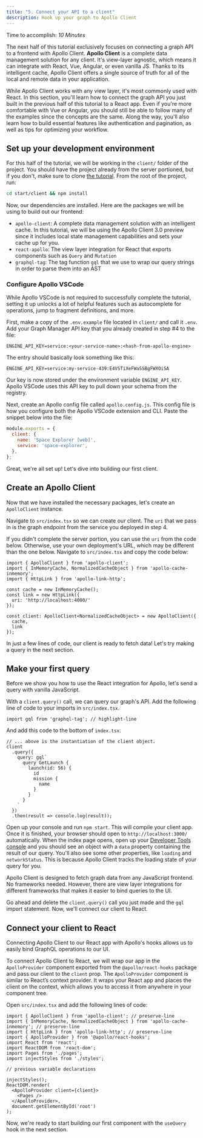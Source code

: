 ```yaml
---
title: "5. Connect your API to a client"
description: Hook up your graph to Apollo Client
---
```



Time to accomplish: _10 Minutes_

The next half of this tutorial exclusively focuses on connecting a graph API to a frontend with Apollo Client. **Apollo Client** is a complete data management solution for any client. It's view-layer agnostic, which means it can integrate with React, Vue, Angular, or even vanilla JS. Thanks to its intelligent cache, Apollo Client offers a single source of truth for all of the local and remote data in your application.

While Apollo Client works with any view layer, it's most commonly used with React. In this section, you'll learn how to connect the graph API you just built in the previous half of this tutorial to a React app. Even if you're more comfortable with Vue or Angular, you should still be able to follow many of the examples since the concepts are the same. Along the way, you'll also learn how to build essential features like authentication and pagination, as well as tips for optimizing your workflow.

## Set up your development environment

For this half of the tutorial, we will be working in the `client/` folder of the project. You should have the project already from the server portioned, but if you don't, make sure to clone [the tutorial](https://github.com/apollographql/fullstack-tutorial/). From the root of the project, run:

```bash
cd start/client && npm install
```

Now, our dependencies are installed. Here are the packages we will be using to build out our frontend:

- `apollo-client`: A complete data management solution with an intelligent cache. In this tutorial, we will be using the Apollo Client 3.0 preview since it includes local state management capabilities and sets your cache up for you.
- `react-apollo`: The view layer integration for React that exports components such as `Query` and `Mutation`
- `graphql-tag`: The tag function `gql` that we use to wrap our query strings in order to parse them into an AST

### Configure Apollo VSCode

While Apollo VSCode is not required to successfully complete the tutorial, setting it up unlocks a lot of helpful features such as autocomplete for operations, jump to fragment definitions, and more.

First, make a copy of the `.env.example` file located in `client/` and call it `.env`. Add your Graph Manager API key that you already created in step #4 to the file:

```bash:title=.env
ENGINE_API_KEY=service:<your-service-name>:<hash-from-apollo-engine>
```

The entry should basically look something like this:

```bash:title=.env
ENGINE_API_KEY=service:my-service-439:E4VSTiXeFWaSSBgFWXOiSA
```

Our key is now stored under the environment variable `ENGINE_API_KEY`. Apollo VSCode uses this API key to pull down your schema from the registry.

Next, create an Apollo config file called `apollo.config.js`. This config file is how you configure both the Apollo VSCode extension and CLI. Paste the snippet below into the file:

```js:title=apollo.config.js
module.exports = {
  client: {
    name: 'Space Explorer [web]',
    service: 'space-explorer',
  },
};
```

Great, we're all set up! Let's dive into building our first client.

## Create an Apollo Client

<Disclaimer /> 

Now that we have installed the necessary packages, let's create an `ApolloClient` instance.

Navigate to `src/index.tsx` so we can create our client. The `uri` that we pass in is the graph endpoint from the service you deployed in step 4.

If you didn't complete the server portion, you can use the `uri` from the code below. Otherwise, use your own deployment's URL, which may be different than the one below. Navigate to `src/index.tsx` and copy the code below:

<MultiCodeBlock>

```tsx:title=src/index.tsx
import { ApolloClient } from 'apollo-client';
import { InMemoryCache, NormalizedCacheObject } from 'apollo-cache-inmemory';
import { HttpLink } from 'apollo-link-http';

const cache = new InMemoryCache();
const link = new HttpLink({
  uri: 'http://localhost:4000/'
});

const client: ApolloClient<NormalizedCacheObject> = new ApolloClient({
  cache,
  link
});
```

</MultiCodeBlock>


In just a few lines of code, our client is ready to fetch data! Let's try making a query in the next section.

## Make your first query

Before we show you how to use the React integration for Apollo, let's send a query with vanilla JavaScript.

With a `client.query()` call, we can query our graph's API. Add the following line of code to your imports in `src/index.tsx`.


<MultiCodeBlock>

```tsx:title=src/index.tsx
import gql from 'graphql-tag'; // highlight-line
```

</MultiCodeBlock>

And add this code to the bottom of `index.tsx`:

<MultiCodeBlock>

```tsx:title=src/index.tsx
// ... above is the instantiation of the client object.
client
  .query({
    query: gql`
      query GetLaunch {
        launch(id: 56) {
          id
          mission {
            name
          }
        }
      }
    `
  })
  .then(result => console.log(result));
```

</MultiCodeBlock>

Open up your console and run `npm start`. This will compile your client app. Once it is finished, your browser should open to `http://localhost:3000/` automatically. When the index page opens, open up your [Developer Tools console](https://developers.google.com/web/tools/chrome-devtools/console/) and you should see an object with a `data` property containing the result of our query. You'll also see some other properties, like `loading` and `networkStatus`. This is because Apollo Client tracks the loading state of your query for you.

Apollo Client is designed to fetch graph data from any JavaScript frontend. No frameworks needed. However, there are view layer integrations for different frameworks that makes it easier to bind queries to the UI.

Go ahead and delete the `client.query()` call you just made and the `gql` import statement. Now, we'll connect our client to React.

## Connect your client to React

Connecting Apollo Client to our React app with Apollo's hooks allows us to easily bind GraphQL operations to our UI.

To connect Apollo Client to React, we will wrap our app in the `ApolloProvider` component exported from the `@apollo/react-hooks` package and pass our client to the `client` prop. The `ApolloProvider` component is similar to React’s context provider. It wraps your React app and places the client on the context, which allows you to access it from anywhere in your component tree.

Open `src/index.tsx` and add the following lines of code:

<MultiCodeBlock>

```tsx{4-8,12-18}:title=src/index.tsx
import { ApolloClient } from 'apollo-client'; // preserve-line
import { InMemoryCache, NormalizedCacheObject } from 'apollo-cache-inmemory'; // preserve-line
import { HttpLink } from 'apollo-link-http'; // preserve-line
import { ApolloProvider } from '@apollo/react-hooks';
import React from 'react';
import ReactDOM from 'react-dom'; 
import Pages from './pages';
import injectStyles from './styles';

// previous variable declarations

injectStyles();
ReactDOM.render(
  <ApolloProvider client={client}>
    <Pages />
  </ApolloProvider>, 
  document.getElementById('root')
);
```

</MultiCodeBlock>

Now, we're ready to start building our first component with the `useQuery` hook in the next section.
